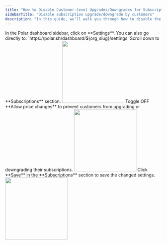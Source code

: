 ```yaml
---
title: "How to Disable Customer-level Upgrades/Downgrades for Subscription Plans"
sidebarTitle: "Disable subscription upgrade/downgrade by customers"
description: "In this guide, we’ll walk you through how to disable the option for customers to upgrade or downgrade subscription plans from the customer portal."
---
```


<Steps>
<Step title = "Go to Subscriptions Settings">
    In the Polar dashboard sidebar, click on **Settings**.
        You can also go directly to:  
        `https://polar.sh/dashboard/${org_slug}/settings`  
    Scroll down to **Subscriptions** section.
    <img height="200" src="/assets/guides/disable-prices-changes-by-customer/settings.png" />
</Step>
<Step title = "Toggle Allow price changes">
    Toggle OFF **Allow price changes** to prevent customers from upgrading or downgrading their subscriptions. 
    <img height="200" src="/assets/guides/disable-prices-changes-by-customer/disable-price-changes.png" /> 
</Step>
<Step title = "Save the changed settings">
    Click **Save** in the **Subscriptions** section to save the changed settings.
    <img height="200" src="/assets/guides/disable-prices-changes-by-customer/price-changes-saved.png" />
</Step>
</Steps>